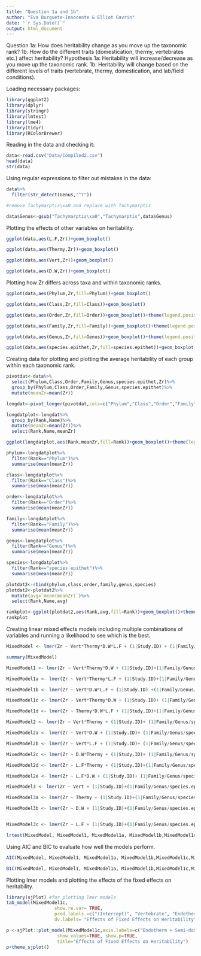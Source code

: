 ```yaml
---
title: "Question 1a and 1b"
author: "Eva Burguete-Innocente & Elliot Gavrin"
date: "`r Sys.Date()`"
output: html_document
---
```


Question 1a: How does heritability change as you move up the taxonomic rank?
1b: How do the different traits (domestication, thermy, vertebrates etc.) affect heritability?
Hypothesis 1a: Heritability will increase/decrease as you move up the taxonomic rank.
1b: Heritability will change based on the different levels of traits (vertebrate, thermy, domestication, and lab/field conditions). 

Loading necessary packages:

```r
library(ggplot2)
library(dplyr)
library(stringr)
library(lmtest)
library(lme4)
library(tidyr)
library(RColorBrewer)
```

Reading in the data and checking it:

```r
data<-read.csv("Data/Compiled2.csv")
head(data)
str(data)
```

Using regular expressions to filter out mistakes in the data:

```r
data%>%
  filter(str_detect(Genus,"^T"))

#remove Tachymarptis\xa0 and replace with Tachymarptis

data$Genus<-gsub("Tachymarptis\xa0","Tachymarptis",data$Genus)

```

Plotting the effects of other variables on heritability. 

```r
ggplot(data,aes(L.F,Zr))+geom_boxplot()

ggplot(data,aes(Thermy,Zr))+geom_boxplot()

ggplot(data,aes(Vert,Zr))+geom_boxplot()

ggplot(data,aes(D.W,Zr))+geom_boxplot() 
```

Plotting how Zr differs across taxa and within taxonomic ranks.

```r
ggplot(data,aes(Phylum,Zr,fill=Phylum))+geom_boxplot() 

ggplot(data,aes(Class,Zr,fill=Class))+geom_boxplot()

ggplot(data,aes(Order,Zr,fill=Order))+geom_boxplot()+theme(legend.position="none")

ggplot(data,aes(Family,Zr,fill=Family))+geom_boxplot()+theme(legend.position="none")

ggplot(data,aes(Genus,Zr,fill=Genus))+geom_boxplot()+theme(legend.position="none")

ggplot(data,aes(species.epithet,Zr,fill=species.epithet))+geom_boxplot()+theme(legend.position="none")
```

Creating data for plotting and plotting the average heritability of each group within each taxonomic rank. 

```r

pivotdat<-data%>%
  select(Phylum,Class,Order,Family,Genus,species.epithet,Zr)%>%
  group_by(Phylum,Class,Order,Family,Genus,species.epithet)%>%
  mutate(meanZr=mean(Zr))

longdat<-pivot_longer(pivotdat,cols=c("Phylum","Class","Order","Family","Genus","species.epithet"),names_to="Rank",values_to="Name")

longdatplot<-longdat%>%
  group_by(Rank,Name)%>%
  mutate(meanZr=mean(Zr))%>%
  select(Rank,Name,meanZr)

ggplot(longdatplot,aes(Rank,meanZr,fill=Rank))+geom_boxplot()+theme(legend.position="none")

phylum<-longdatplot%>%
  filter(Rank=="Phylum")%>%
  summarise(mean(meanZr))

class<-longdatplot%>%
  filter(Rank=="Class")%>%
  summarise(mean(meanZr))

order<-longdatplot%>%
  filter(Rank=="Order")%>%
  summarise(mean(meanZr))

family<-longdatplot%>%
  filter(Rank=="Family")%>%
  summarise(mean(meanZr))

genus<-longdatplot%>%
  filter(Rank=="Genus")%>%
  summarise(mean(meanZr))

species<-longdatplot%>%
  filter(Rank=="species.epithet")%>%
  summarise(mean(meanZr))

plotdat2<-rbind(phylum,class,order,family,genus,species)
plotdat2<-plotdat2%>%
  mutate(avg=`mean(meanZr)`)%>%
  select(Rank,Name,avg)

rankplot<-ggplot(plotdat2,aes(Rank,avg,fill=Rank))+geom_boxplot()+theme_bw()+ylab("Average Heritability")+xlab("Taxonomic Rank")+scale_x_discrete(limits = c("Phylum", "Class","Order","Family","Genus","species.epithet"),labels= c("Phylum", "Class","Order","Family","Genus","Species"))+scale_fill_brewer(palette="YlOrRd")+theme(legend.position="none")
rankplot
```

Creating linear mixed effects models including multiple combinations of variables and running a likelihood to see which is the best. 

```r
MixedModel <- lmer(Zr ~ Vert*Thermy*D.W*L.F + (1|Study.ID) + (1|Family/Genus/species.epithet), data = data)

summary(MixedModel)

MixedModel1 <- lmer(Zr ~ Vert*Thermy*D.W + (1|Study.ID)+(1|Family/Genus/species.epithet), data = data) 

MixedModel1a <- lmer(Zr ~ Vert*Thermy*L.F + (1|Study.ID)+(1|Family/Genus/species.epithet), data = data)

MixedModel1b <- lmer(Zr ~ Vert*D.W*L.F + (1|Study.ID) +(1|Family/Genus/species.epithet),data = data)

MixedModel1c <- lmer(Zr ~ Vert*Thermy*D.W + (1|Study.ID)+ (1|Family/Genus/species.epithet),data = data) #Best Model according to lrtest

MixedModel1d <- lmer(Zr ~ Thermy*D.W*L.F + (1|Study.ID)+(1|Family/Genus/species.epithet), data = data)

MixedModel2 <- lmer(Zr ~ Vert*Thermy + (1|Study.ID)+ (1|Family/Genus/species.epithet),data = data)

MixedModel2a <- lmer(Zr ~ Vert*D.W + (1|Study.ID)+ (1|Family/Genus/species.epithet),data = data)

MixedModel2b <- lmer(Zr ~ Vert*L.F + (1|Study.ID)+ (1|Family/Genus/species.epithet),data = data)

MixedModel2c <- lmer(Zr ~ D.W*Thermy + (1|Study.ID)+ (1|Family/Genus/species.epithet),data = data)

MixedModel2d <- lmer(Zr ~ L.F*Thermy + (1|Study.ID)+(1|Family/Genus/species.epithet),data = data)

MixedModel2e <- lmer(Zr ~ L.F*D.W + (1|Study.ID)+ (1|Family/Genus/species.epithet),data = data) #Best Model according to lrtest

MixedModel3 <- lmer(Zr ~ Vert + (1|Study.ID)+(1|Family/Genus/species.epithet), data = data)

MixedModel3a <- lmer(Zr ~ Thermy + (1|Study.ID)+(1|Family/Genus/species.epithet), data = data) #Best Model according to lrtest

MixedModel3b <- lmer(Zr ~ D.W + (1|Study.ID)+(1|Family/Genus/species.epithet), data = data)


MixedModel3c <- lmer(Zr ~ L.F + (1|Study.ID)+(1|Family/Genus/species.epithet), data = data)

lrtest(MixedModel, MixedModel1, MixedModel1a, MixedModel1b,MixedModel1c,MixedModel1d,MixedModel2,MixedModel2a,MixedModel2b,MixedModel2c,MixedModel2d,MixedModel2e, MixedModel3,MixedModel3a,MixedModel3b,MixedModel3c) 
```

Using AIC and BIC to evaluate how well the models perform. 

```r
AIC(MixedModel, MixedModel1, MixedModel1a, MixedModel1b,MixedModel1c,MixedModel1d,MixedModel2,MixedModel2a,MixedModel2b,MixedModel2c,MixedModel2d,MixedModel2e, MixedModel3,MixedModel3a,MixedModel3b,MixedModel3c)

BIC(MixedModel, MixedModel1, MixedModel1a, MixedModel1b,MixedModel1c,MixedModel1d,MixedModel2,MixedModel2a,MixedModel2b,MixedModel2c,MixedModel2d,MixedModel2e, MixedModel3,MixedModel3a,MixedModel3b,MixedModel3c)
```

Plotting lmer models and plotting the effects of the fixed effects on heritability. 

```r
library(sjPlot) #for plotting lmer models
tab_model(MixedModel1c,
                  show.re.var= TRUE,
                  pred.labels =c("(Intercept)", "Vertebrate", "Endotherm", "Semi-domesticated", "Wild", "Vertebrate × Wild", "Endotherm × Semi-domesticated"),
                  dv.labels= "Effects of Fixed Effects on Heritability")

p <-sjPlot::plot_model(MixedModel1c,axis.labels=c("Endotherm × Semi-domesticated", "Vertebrate × Wild", "Wild", "Semi-domesticated", "Endotherm", "Vertebrate", "Endotherm × Semi-domesticated"),
                   show.values=TRUE, show.p=TRUE,
                   title="Effects of Fixed Effects on Heritability")
p+theme_sjplot()
```

